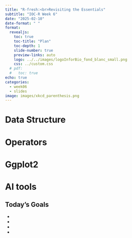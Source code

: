 ```yaml
---
title: "R-fresh:<br>Revisiting the Essentials"
subtitle: "IOC-R Week 6"
date: "2025-02-10"
date-format: " "
format:
  revealjs: 
    toc: true
    toc-title: "Plan"
    toc-depth: 1
    slide-number: true
    preview-links: auto
    logo: ../../images/logoInforBio_fond_blanc_small.png
    css: ../custom.css
  # pdf:
  #   toc: true
echo: true
categories: 
  - week06
  - slides
image: images/xkcd_parenthesis.png
---
```


# Data Structure

# Operators

# Ggplot2

# AI tools


## Today's Goals

- 
- 
- 
- 
